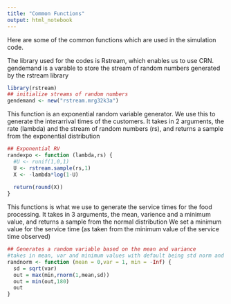 ```yaml
---
title: "Common Functions"
output: html_notebook
---
```


Here are some of the common functions which are used in the simulation code.

The library used for the codes is Rstream, which enables us to use CRN.
gendemand is a varable to store the stream of random numbers generated by the rstream library

```r
library(rstream)
## initialize streams of random numbers
gendemand <- new("rstream.mrg32k3a")
```


This function is an exponential random variable generator. We use this to generate the interarrival times of the customers.
It takes in 2 arguments, the rate (lambda) and the stream of random numbers (rs), and returns a sample from the exponential distribution
```r
## Exponential RV
randexpo <- function (lambda,rs) {
  #U <- runif(1,0,1)
  U <- rstream.sample(rs,1)
  X <- -lambda*log(1-U)
  
  return(round(X))
}
```



This functions is what we use to generate the service times for the food processing. 
It takes in 3 arguments, the mean, varience and a minimum value, and returns a sample from the normal distribution 
We set a minimum value for the service time (as taken from the minimum value of the service time observed)
```r
## Generates a random variable based on the mean and variance
#takes in mean, var and minimum values with default being std norm and no minimum
randnorm <- function (mean = 0,var = 1, min = -Inf) {
  sd = sqrt(var)
  out = max(min,rnorm(1,mean,sd))
  out = min(out,180)
  out
}
```
